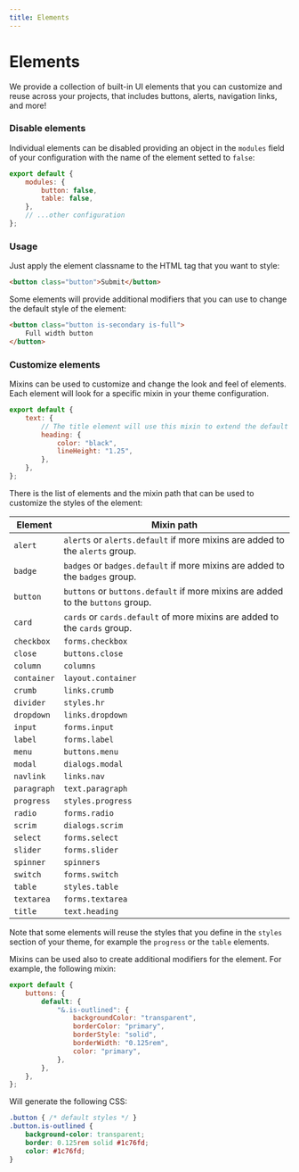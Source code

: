 ```yaml
---
title: Elements
---
```


# Elements

We provide a collection of built-in UI elements that you can customize and reuse across your projects, that includes buttons, alerts, navigation links, and more!

### Disable elements

Individual elements can be disabled providing an object in the `modules` field of your configuration with the name of the element setted to `false`:

```js title=siimple.config.js
export default {
    modules: {
        button: false,
        table: false,
    },
    // ...other configuration
};
```

### Usage

Just apply the element classname to the HTML tag that you want to style:

```html
<button class="button">Submit</button>
```

Some elements will provide additional modifiers that you can use to change the default style of the element:

```html
<button class="button is-secondary is-full">
    Full width button
</button>
```

### Customize elements

Mixins can be used to customize and change the look and feel of elements. Each element will look for a specific mixin in your theme configuration.

```js title=siimple.config.js
export default {
    text: {
        // The title element will use this mixin to extend the default styles
        heading: {
            color: "black",
            lineHeight: "1.25",
        },
    },
};
```

There is the list of elements and the mixin path that can be used to customize the styles of the element:

| Element | Mixin path |
|---------|------------|
| `alert` | `alerts` or `alerts.default` if more mixins are added to the `alerts` group. |
| `badge` | `badges` or `badges.default` if more mixins are added to the `badges` group. |
| `button` | `buttons` or `buttons.default` if more mixins are added to the `buttons` group. |
| `card` | `cards` or `cards.default` of more mixins are added to the `cards` group. |
| `checkbox` | `forms.checkbox` |
| `close` | `buttons.close` |
| `column` | `columns` |
| `container` | `layout.container` |
| `crumb` | `links.crumb` |
| `divider` | `styles.hr` |
| `dropdown` | `links.dropdown` |
| `input` | `forms.input` |
| `label` | `forms.label` |
| `menu` | `buttons.menu` |
| `modal` | `dialogs.modal` |
| `navlink` | `links.nav` |
| `paragraph` | `text.paragraph` |
| `progress` | `styles.progress` |
| `radio` | `forms.radio` |
| `scrim` | `dialogs.scrim` |
| `select` | `forms.select` |
| `slider` | `forms.slider` |
| `spinner` | `spinners` |
| `switch` | `forms.switch` |
| `table` | `styles.table` |
| `textarea` | `forms.textarea` |
| `title` | `text.heading` |

Note that some elements will reuse the styles that you define in the `styles` section of your theme, for example the `progress` or the `table` elements.

Mixins can be used also to create additional modifiers for the element. For example, the following mixin:

```js title=siimple.config.js
export default {
    buttons: {
        default: {
            "&.is-outlined": {
                backgroundColor: "transparent",
                borderColor: "primary",
                borderStyle: "solid",
                borderWidth: "0.125rem",
                color: "primary",
            },
        },
    },
};
```

Will generate the following CSS:

```css
.button { /* default styles */ }
.button.is-outlined {
    background-color: transparent;
    border: 0.125rem solid #1c76fd;
    color: #1c76fd;
}
```
